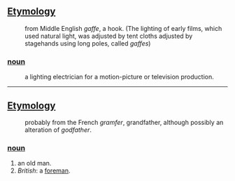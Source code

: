 ==[[Etymology]]==
:from Middle English ''gaffe'', a hook. (The lighting of early films, which used natural light, was adjusted by tent cloths adjusted by stagehands using long poles, called ''gaffes'')
===[[noun]]===
:a lighting electrician for a motion-picture or television production. 

----
==[[Etymology]]==
:probably from the French ''gramfer'', grandfather, although possibly an alteration of ''godfather''.
===[[noun]]===
#an old man.
#''British'': a [[foreman]].